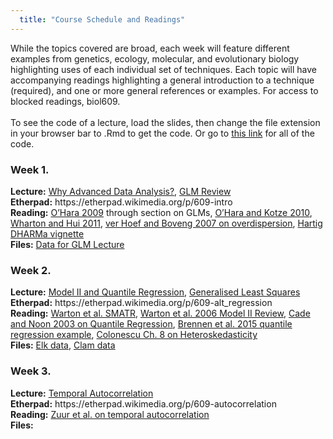 ```yaml
---  
  title: "Course Schedule and Readings"  
---  
```

  While the topics covered are broad, each week will feature different examples from genetics, ecology, molecular, and evolutionary biology highlighting uses of each individual set of techniques. Each topic will have accompanying readings highlighting a general introduction to a technique (required), and one or more general references or examples. For access to blocked readings, biol609.   
\
To see the code of a lecture, load the slides, then change the file extension in your browser bar to .Rmd to get the code. Or go to [this link](https://github.com/biol609/biol609.github.io/tree/master/lectures) for all of the code.

  
    
      
### Week 1.  
__Lecture:__ [Why Advanced Data Analysis?](lectures/01_intro.html), [GLM Review](lectures/02_generalized_linear_models.html)\
__Etherpad:__ https://etherpad.wikimedia.org/p/609-intro  
__Reading:__ [O'Hara 2009](http://byrneslab.net/classes/biol609/O'Hara_2009_glmm.pdf) through section on GLMs, [O'Hara and Kotze 2010](http://byrneslab.net/classes/biol609/o'hara_and_kotze_do_not_log_transform.pdf), [Wharton and Hui 2011](http://byrneslab.net/classes/biol609/Wharton_Hui_2011_Ecology.pdf), [ver Hoef and Boveng 2007 on overdispersion](http://byrneslab.net/classes/biol609/Ver_Hoef_and_Boveng_qp_neg binomial.pdf), [Hartig DHARMa vignette](https://cran.r-project.org/web/packages/DHARMa/vignettes/DHARMa.html)  
__Files:__ [Data for GLM Lecture](lectures/02_data.zip)

### Week 2.
__Lecture:__ [Model II and Quantile Regression](./lectures/03_rma_quantile.html), [Generalised Least Squares](./lectures/04_gls.html)\
__Etherpad:__ https://etherpad.wikimedia.org/p/609-alt_regression  
__Reading:__ [Warton et al. SMATR](http://byrneslab.net/classes/biol609/Warton_et_al_2012_MEE.pdf), [Warton et al. 2006 Model II Review](http://byrneslab.net/classes/biol609/Warton_et_al-2006-Biological_Reviews.pdf), [Cade and Noon 2003 on Quantile Regression](http://byrneslab.net/classes/biol609/Cade_and_Noon_2003_Quantile.pdf), [Brennen et al. 2015 quantile regression example](http://byrneslab.net/classes/biol609/Brennen_et_al_2015_quantile.pdf), [Colonescu Ch. 8 on Heteroskedasticity](https://bookdown.org/ccolonescu/RPoE4/heteroskedasticity.html)\
__Files:__ [Elk data](./lectures/data/03/ekk_from_dryad.csv), [Clam data](./lectures/data/04/Clams.txt)


### Week 3.
__Lecture:__ [Temporal Autocorrelation](05_temporal_autocorrelation.html)\
__Etherpad:__ https://etherpad.wikimedia.org/p/609-autocorrelation  
__Reading:__ [Zuur et al. on temporal autocorrelation](http://byrneslab.net/classes/biol609/Zuur_ch_6_temporal.pdf)\
__Files:__ 